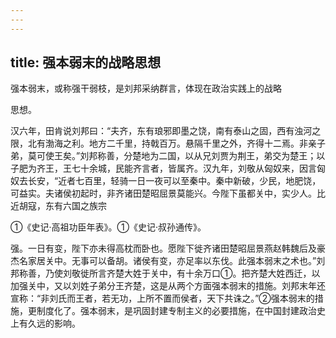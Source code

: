```yaml
---
---
---
```

title: 强本弱末的战略思想
---



强本弱末，或称强干弱枝，是刘邦采纳群言，体现在政治实践上的战略

思想。

汉六年，田肯说刘邦曰：“夫齐，东有琅邪即墨之饶，南有泰山之固，西有浊河之限，北有渤海之利。地方二千里，持戟百万。悬隔千里之外，齐得十二焉。非亲子弟，莫可使王矣。”刘邦称善，分楚地为二国，以从兄刘贾为荆王，弟交为楚王；以子肥为齐王，王七十余城，民能齐言者，皆属齐。汉九年，刘敬从匈奴来，因言匈奴去长安，“近者七百里，轻骑一日一夜可以至秦中。秦中新破，少民，地肥饶，可益实。夫诸侯初起时，非齐诸田楚昭屈景莫能兴。今陛下虽都关中，实少人。比近胡寇，东有六国之族宗

①《史记·高祖功臣年表》。①《史记·叔孙通传》。

强。一日有变，陛下亦未得高枕而卧也。愿陛下徙齐诸田楚昭屈景燕赵韩魏后及豪杰名家居关中。无事可以备胡。诸侯有变，亦足率以东伐。此强本弱末之术也。”刘邦称善，乃使刘敬徙所言齐楚大姓于关中，有十余万口①。把齐楚大姓西迁，以加强关中，又以刘姓子弟分王齐楚，这是从两个方面强本弱末的措施。刘邦末年还宣称：“非刘氏而王者，若无功，上所不置而侯者，天下共诛之。”②强本弱末的措施，更制度化了。强本弱末，是巩固封建专制主义的必要措施，在中国封建政治史上有久远的影响。